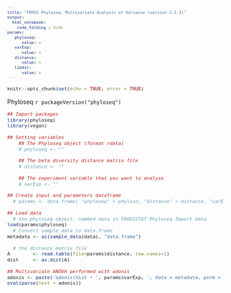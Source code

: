 ```yaml
---
title: "FROGS Phyloseq: Multivariate Analysis of Variance (version 3.2.3)"
output:
  html_notebook:
    code_folding : hide
params:
   phyloseq:
      value: x
   varExp:
      value: x
   distance:
      value: x
   libdir:
      value: x
---
```

<meta http-equiv="Content-Type" content="text/html; charset=UTF-8">
<style type="text/css">
code.r{ /* Code block */
  font-size: 11px;
}
pre{ /* Code block */
  font-size: 11px
}
.button {
    background-color: #2a7ecc; /* Blue */
    border : none;
    color  : white;
    padding: 5px 10px;
    text-align: center;
    text-decoration: none;
    display  : inline-block;
    font-size: 12px;
    margin   : 4px 2px;
    cursor   : pointer;
    border-radius: 8px;
}
h4 { 
    display   : block;
    font-size : 1em;
    margin-top: 1.33em;
    margin-bottom: 1.33em;
    margin-left : 0;
    margin-right: 0;
    font-weight : bold;
    color : #2a7ecc;
}
</style>

```r
knitr::opts_chunk$set(echo = TRUE, error = TRUE)
```
Phyloseq `r packageVersion("phyloseq")`

```r
## Import packages
library(phyloseq)
library(vegan)

## Setting variables
	## The Phyloseq object (format rdata)
	# phyloseq <- ""

	## The beta diversity distance matrix file
	# distance <- ""

	## The experiment variable that you want to analyse
	# varExp <- ""

## Create input and parameters dataframe
  # params <- data.frame( "phyloseq" = phylose, "distance" = distance, "varExp" = varExp)

## Load data
  # the phyloseq object, nammed data in FROGSSTAT Phyloseq Import data
load(params$phyloseq)
  # Convert sample_data to data.frame
metadata <- as(sample_data(data), "data.frame") 

  # the distance matrix file
A        <- read.table(file=params$distance, row.names=1)
dist     <- as.dist(A)

## Multivariate ANOVA performed with adonis
adonis <- paste('adonis(dist ~ ', params$varExp, ', data = metadata, perm = 9999)')
eval(parse(text = adonis))
```
